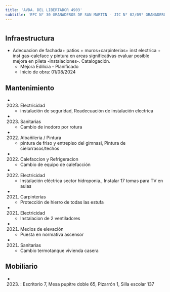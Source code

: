 ```yaml
---
title: 'AVDA. DEL LIBERTADOR 4903'
subtitle: 'EPC N° 30 GRANADEROS DE SAN MARTIN - JIC N° 02/09° GRANADEROS DE SAN MARTIN - ESCUELA DE MAESTROS ([A] 07)'
---
```


#
## Infraestructura

* Adecuacion de fachada+  patios + muros+carpinterias+   inst electrica + inst gas-calefacc y pintura en areas significativas evaluar posible mejora en pileta -instalaciones-. Catalogación. 
    + Mejora Edilicia - Planificado 
    + Inicio de obra: 01/08/2024 






## Mantenimiento

*  (2023) Electricidad 
    + instalación de seguridad, Readecuación de instalación electrica

*  (2023) Sanitarias 
    + Cambio de inodoro por rotura

*  (2022) Albañileria / Pintura 
    + pintura de friso y entrepiso del gimnasi, Pintura de cielorrasos/techos

*  (2022) Calefaccion y Refrigeracion 
    + Cambio de equipo de calefacción

*  (2022) Electricidad 
    + Instalación eléctrica sector hidroponia., Instalar 17 tomas para TV en aulas

*  (2021) Carpinterías 
    + Protección de hierro de todas las estufa

*  (2021) Electricidad 
    + Instalacion de 2 ventiladores

*  (2021) Medios de elevación 
    + Puesta en normativa ascensor

*  (2021) Sanitarias 
    + Cambio termotanque vivienda casera





## Mobiliario

*  (2023) : Escritorio 7, Mesa pupitre doble 65, Pizarrón 1, Silla escolar 137 



